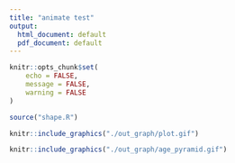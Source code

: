 ```yaml
---
title: "animate test"
output:
  html_document: default
  pdf_document: default
---
```


```r
knitr::opts_chunk$set(
	echo = FALSE,
	message = FALSE,
	warning = FALSE
)
```


```r
source("shape.R")
```




```r
knitr::include_graphics("./out_graph/plot.gif")
```

```r
knitr::include_graphics("./out_graph/age_pyramid.gif")
```

